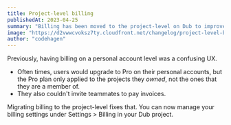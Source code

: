 ```yaml
---
title: Project-level billing
publishedAt: 2023-04-25
summary: "Billing has been moved to the project-level on Dub to improve UX and allow for better team collaboration. Manage billing under Settings > Billing in your Dub project."
image: "https://d2vwwcvoksz7ty.cloudfront.net/changelog/project-level-billing.png"
author: "codehagen"
---
```


Previously, having billing on a personal account level was a confusing UX.

- Often times, users would upgrade to Pro on their personal accounts, but the Pro plan only applied to the projects they _owned_, not the ones that they are a member of.
- They also couldn't invite teammates to pay invoices.

Migrating billing to the project-level fixes that. You can now manage your billing settings under Settings > Billing in your Dub project.
